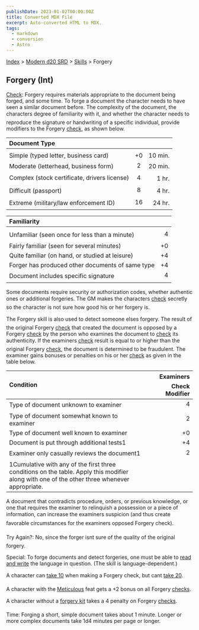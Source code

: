 ```yaml
---
publishDate: 2023-01-02T00:00:00Z
title: Converted MDX File
excerpt: Auto-converted HTML to MDX.
tags:
  - markdown
  - conversion
  - Astro
---
```


[Index](-index) > [Modern d20 SRD](modern-d20-srd-index) > [Skills](modern-d20-srd-skills-index) > Forgery

## Forgery (Int)

[Check](modern-d20-srd-skills-skill-basics-php#skill-check-index): Forgery requires materials appropriate to the document being forged, and some time. To forge a document the character needs to have seen a similar document before. The complexity of the document, the characters degree of familiarity with it, and whether the character needs to reproduce the signature or handwriting of a specific individual, provide modifiers to the Forgery [check](modern-d20-srd-skills-skill-basics-php#skill-check-index), as shown below.

| Document Type                                |     |         |
| :------------------------------------------- | :-: | ------: |
|                                              |     |         |
| Simple (typed letter, business card)         | +0  | 10 min. |
| Moderate (letterhead, business form)         |  2  | 20 min. |
| Complex (stock certificate, drivers license) |  4  |   1 hr. |
| Difficult (passport)                         |  8  |   4 hr. |
| Extreme (military/law enforcement ID)        | 16  |  24 hr. |

| Familiarity                                      |     |
| :----------------------------------------------- | --: |
|                                                  |     |
| Unfamiliar (seen once for less than a minute)    |   4 |
| Fairly familiar (seen for several minutes)       |  +0 |
| Quite familiar (on hand, or studied at leisure)  |  +4 |
| Forger has produced other documents of same type |  +4 |
| Document includes specific signature             |   4 |

Some documents require security or authorization codes, whether authentic ones or additional forgeries. The GM makes the characters [check](modern-d20-srd-skills-skill-basics-php#skill-check-index) secretly so the character is not sure how good his or her forgery is.

The Forgery skill is also used to detect someone elses forgery. The result of the original Forgery [check](modern-d20-srd-skills-skill-basics-php#skill-check-index) that created the document is opposed by a Forgery [check](modern-d20-srd-skills-skill-basics-php#skill-check-index) by the person who examines the document to [check](modern-d20-srd-skills-skill-basics-php#skill-check-index) its authenticity. If the examiners [check](modern-d20-srd-skills-skill-basics-php#skill-check-index) result is equal to or higher than the original Forgery [check](modern-d20-srd-skills-skill-basics-php#skill-check-index), the document is determined to be fraudulent. The examiner gains bonuses or penalties on his or her [check](modern-d20-srd-skills-skill-basics-php#skill-check-index) as given in the table below.

| Condition                                                                                                                                    | Examiners Check Modifier |
| :------------------------------------------------------------------------------------------------------------------------------------------- | -----------------------: |
| Type of document unknown to examiner                                                                                                         |                        4 |
| Type of document somewhat known to examiner                                                                                                  |                        2 |
| Type of document well known to examiner                                                                                                      |                       +0 |
| Document is put through additional tests1                                                                                                    |                       +4 |
| Examiner only casually reviews the document1                                                                                                 |                        2 |
| 1Cumulative with any of the first three conditions on the table. Apply this modifier along with one of the other three whenever appropriate. |                          |

A document that contradicts procedure, orders, or previous knowledge, or one that requires the examiner to relinquish a possession or a piece of information, can increase the examiners suspicion (and thus create favorable circumstances for the examiners opposed Forgery check).

Try Again?: No, since the forger isnt sure of the quality of the original forgery.

Special: To forge documents and detect forgeries, one must be able to [read
and write](modern-d20-srd-skills-read-write-language) the language in question. (The skill is language-dependent.)

A character can [take
10](modern-d20-srd-skills-skill-basics-php#take10-index) when making a Forgery check, but cant [take
20](modern-d20-srd-skills-skill-basics-php#take20-index).

A character with the [Meticulous](modern-d20-srd-feats-meticulous) feat gets a +2 bonus on all Forgery [checks](modern-d20-srd-skills-skill-basics-php#skill-check-index).

A character without a [forgery
kit](modern-d20-srd-equipment-professional-equipment) takes a 4 penalty on Forgery [checks](modern-d20-srd-skills-skill-basics-php#skill-check-index).

Time: Forging a short, simple document takes about 1 minute. Longer or more complex documents take 1d4 minutes per page or longer.
